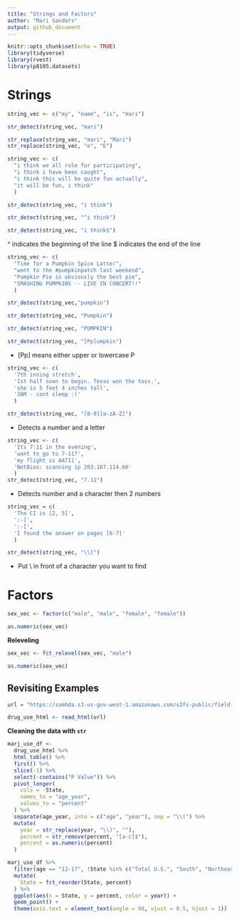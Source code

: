 ```yaml
---
title: "Strings and Factors"
author: "Mari Sanders"
output: github_document
---
```


```r
knitr::opts_chunk$set(echo = TRUE)
library(tidyverse)
library(rvest)
library(p8105.datasets)
```


# Strings

```r
string_vec <- c("my", "name", "is", "mari")

str_detect(string_vec, "mari")

str_replace(string_vec, "mari", "Mari")
str_replace(string_vec, "e", "E")
```


```r
string_vec <- c(
  "i think we all rule for participating",
  "i think i have been caught",
  "i think this will be quite fun actually",
  "it will be fun, i think"
  )

str_detect(string_vec, "i think")

str_detect(string_vec, "^i think")

str_detect(string_vec, "i think$")
```

^ indicates the beginning of the line
$ indicates the end of the line

```r
string_vec <- c(
  "Time for a Pumpkin Spice Latte!",
  "went to the #pumpkinpatch last weekend",
  "Pumpkin Pie is obviously the best pie",
  "SMASHING PUMPKINS -- LIVE IN CONCERT!!"
  )

str_detect(string_vec,"pumpkin")

str_detect(string_vec, "Pumpkin")

str_detect(string_vec, "PUMPKIN")

str_detect(string_vec, "[Pp]umpkin")

```

- [Pp] means either upper or lowercase P

```r
string_vec <- c(
  '7th inning stretch',
  '1st half soon to begin. Texas won the toss.',
  'she is 5 feet 4 inches tall',
  '3AM - cant sleep :('
  )

str_detect(string_vec, "[0-9][a-zA-Z]")
```

- Detects a number and a letter

```r
string_vec <- c(
  'Its 7:11 in the evening',
  'want to go to 7-11?',
  'my flight is AA711',
  'NetBios: scanning ip 203.167.114.66'
  )
str_detect(string_vec, "7.11")
```

- Detects number and a character then 2 numbers

```r
string_vec = c(
  'The CI is [2, 5]',
  ':-]',
  ':-[',
  'I found the answer on pages [6-7]'
  )

str_detect(string_vec, "\\[")
```

- Put \\ in front of a character you want to find

# Factors 

```r
sex_vec <- factor(c("male", "male", "female", "female"))

as.numeric(sex_vec)
```

**Releveling**

```r
sex_vec <- fct_relevel(sex_vec, "male")

as.numeric(sex_vec)
```


## Revisiting Examples

```r
url = "https://samhda.s3-us-gov-west-1.amazonaws.com/s3fs-public/field-uploads/2k15StateFiles/NSDUHsaeShortTermCHG2015.htm"

drug_use_html <- read_html(url)
```


**Cleaning the data with `str`**

```r
marj_use_df <- 
  drug_use_html %>% 
  html_table() %>%
  first() %>%  
  slice(-1) %>% 
  select(-contains("P Value")) %>% 
  pivot_longer(
    cols = -State, 
    names_to = "age_year",
    values_to = "percent"
  ) %>% 
  separate(age_year, into = c("age", "year"), sep = "\\(") %>% 
  mutate(
    year = str_replace(year, "\\)", ""), 
    percent = str_remove(percent, "[a-c]$"),
    percent = as.numeric(percent)
  ) 
```

```r
marj_use_df %>%  
  filter(age == "12-17", !State %in% c("Total U.S.", "South", "Northeast", "Midwest", "West")) %>% 
  mutate(
    State = fct_reorder(State, percent)
  ) %>% 
  ggplot(aes(x = State, y = percent, color = year)) + 
  geom_point() + 
  theme(axis.text = element_text(angle = 90, vjust = 0.5, hjust = 1))
```


